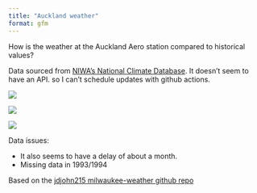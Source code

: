 ```yaml
---
title: "Auckland weather"
format: gfm
---
```


How is the weather at the Auckland Aero station compared to historical values?

Data sourced from [NIWA's National Climate Database](https://cliflo.niwa.co.nz/).
It doesn't seem to have an API. so I can't schedule updates with github actions.

![](graphs/auckland-tmax.png)

![](graphs/auckland-tmin.png)

![](graphs/auckland-cum_amount_mm.png)

Data issues:

- It also seems to have a delay of about a month.
- Missing data in 1993/1994

Based on the [jdjohn215 milwaukee-weather github repo](https://github.com/jdjohn215/milwaukee-weather)
